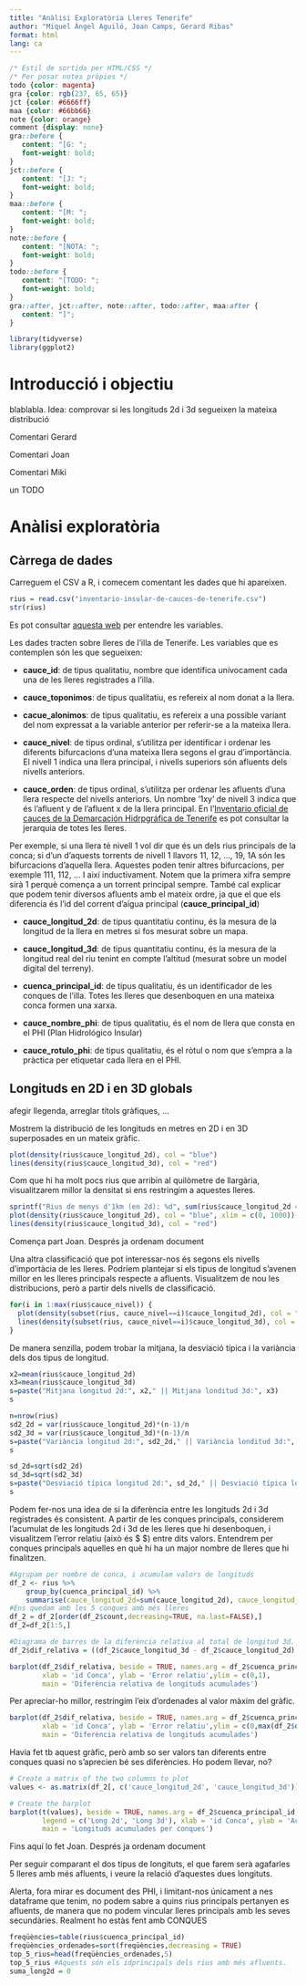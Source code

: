 ```yaml
---
title: "Anàlisi Exploratòria Lleres Tenerife"
author: "Miquel Àngel Aguiló, Joan Camps, Gerard Ribas"
format: html
lang: ca
---
```


```css
/* Estil de sortida per HTML/CSS */
/* Per posar notes pròpies */
todo {color: magenta}
gra {color: rgb(237, 65, 65)}
jct {color: #6666ff}
maa {color: #66bb66}
note {color: orange}
comment {display: none}
gra::before {
   content: "[G: ";
   font-weight: bold;
}
jct::before {
   content: "[J: ";
   font-weight: bold;
}
maa::before {
   content: "[M: ";
   font-weight: bold;
}
note::before {
   content: "[NOTA: ";
   font-weight: bold;
}
todo::before {
   content: "[TODO: ";
   font-weight: bold;
}
gra::after, jct::after, note::after, todo::after, maa:after {
   content: "]";
}
```

```r
library(tidyverse)
library(ggplot2)
```


# Introducció i objectiu

blablabla. Idea: comprovar si les longituds 2d i 3d segueixen la mateixa distribució

<gra>Comentari Gerard</gra>

<jct>Comentari Joan</jct>

<maa>Comentari Miki</maa>

<todo>un TODO</todo>

# Anàlisi exploratòria

## Càrrega de dades

Carreguem el CSV a R, i comecem comentant les dades que hi apareixen.

```r
rius = read.csv("inventario-insular-de-cauces-de-tenerife.csv")
str(rius)
```

Es pot consultar [aquesta web](https://datos.tenerife.es/es/datos/tablero?resourceId=f630dd85-9e4f-45f6-8bd4-212924a8a0b0) per entendre les variables.

Les dades tracten sobre lleres de l'illa de Tenerife. Les variables que es contemplen són les que segueixen:

-   **cauce_id**: de tipus qualitatiu, nombre que identifica unívocament cada una de les lleres registrades a l'illa.

-   **cauce_toponimos**: de tipus qualitatiu, es refereix al nom donat a la llera.

-   **cacue_alonimos**: de tipus qualitatiu, es refereix a una possible variant del nom expressat a la variable anterior per referir-se a la mateixa llera.

-   **cauce_nivel**: de tipus ordinal, s'utilitza per identificar i ordenar les diferents bifurcacions d'una mateixa llera segons el grau d'importància. El nivell 1 indica una llera principal, i nivells superiors són afluents dels nivells anteriors.

-   **cauce_orden**: de tipus ordinal, s'utilitza per ordenar les afluents d'una llera respecte del nivells anteriors. Un nombre '1xy' de nivell 3 indica que és l'afluent y de l'afluent x de la llera principal. En l'[Inventario oficial de cauces de la Demarcación Hidrpgráfica de Tenerife](https://www.aguastenerife.org/images/pdf/PHT1erCiclo/III-DocumentoGestionGobernanza/III-1-Normativa/III-1-2-Anejos/III-1-2-Anejo4-InventarioCauces.pdf) es pot consultar la jerarquia de totes les lleres.

Per exemple, si una llera té nivell 1 vol dir que és un dels rius principals de la conca; si d'un d'aquests torrents de nivell 1 llavors 11, 12, ..., 19, 1A són les bifurcacions d'aquella llera. Aquestes poden tenir altres bifurcacions, per exemple 111, 112, ... I així inductivament. Notem que la primera xifra sempre sirà 1 perquè comença a un torrent principal sempre. També cal explicar que podem tenir diversos afluents amb el mateix ordre, ja que el que els diferencia és l'id del corrent d'aigua principal (**cauce_principal_id**)

- **cauce_longitud_2d**: de tipus quantitatiu continu, és la mesura de la longitud de la llera en metres si fos mesurat sobre un mapa.

- **cauce_longitud_3d**: de tipus quantitatiu continu, és la mesura de la longitud real del riu tenint en compte l'altitud (mesurat sobre un model digital del terreny).

- **cuenca_principal_id**: de tipus qualitatiu, és un identificador de les conques de l'illa. Totes les lleres que desenboquen en una mateixa conca formen una xarxa.

- **cauce_nombre_phi**: de tipus qualitatiu, és el nom de llera que consta en el PHI (Plan Hidrológico Insular)

- **cauce_rotulo_phi**: de tipus qualitatiu, és el ròtul o nom que s'empra a la pràctica per etiquetar cada llera en el PHI.

## Longituds en 2D i en 3D globals

<todo> afegir llegenda, arreglar títols gràfiques, ... </todo>

Mostrem la distribució de les longituds en metres en 2D i en 3D superposades en un mateix gràfic.

```r
plot(density(rius$cauce_longitud_2d), col = "blue")
lines(density(rius$cauce_longitud_3d), col = "red")
```

Com que hi ha molt pocs rius que arribin al quilòmetre de llargària, visualitzarem millor la densitat si ens restringim a aquestes lleres.

```r
sprintf("Rius de menys d'1km (en 2d): %d", sum(rius$cauce_longitud_2d < 1000))
plot(density(rius$cauce_longitud_2d), col = "blue", xlim = c(0, 1000))
lines(density(rius$cauce_longitud_3d), col = "red")
```

<jct>Comença part Joan. Després ja ordenam document</jct>

Una altra classificació que pot interessar-nos és segons els nivells d'importàcia de les lleres. Podríem plantejar si els tipus de longitud s'avenen millor en les lleres principals respecte a afluents. Visualitzem de nou les distribucions, però a partir dels nivells de classificació. 

```r
for(i in 1:max(rius$cauce_nivel)) {
  plot(density(subset(rius, cauce_nivel==i)$cauce_longitud_2d), col = "blue", main=paste("Densitat","nivell",i))
  lines(density(subset(rius, cauce_nivel==i)$cauce_longitud_3d), col = "red")
}
```

De manera senzilla, podem trobar la mitjana, la desviació típica i la variància dels dos tipus de longitud.
```r
x2=mean(rius$cauce_longitud_2d)
x3=mean(rius$cauce_longitud_3d)
s=paste("Mitjana longitud 2d:", x2," || Mitjana londitud 3d:", x3)
s
```
```r
n=nrow(rius)
sd2_2d = var(rius$cauce_longitud_2d)*(n-1)/n
sd2_3d = var(rius$cauce_longitud_3d)*(n-1)/n
s=paste("Variància longitud 2d:", sd2_2d," || Variància londitud 3d:", sd2_3d)
s
```
```r
sd_2d=sqrt(sd2_2d)
sd_3d=sqrt(sd2_3d)
s=paste("Desviació típica longitud 2d:", sd_2d," || Desviació típica londitud 3d:", sd_3d)
s
```

Podem fer-nos una idea de si la diferència entre les longituds 2d i 3d registrades és consistent. A partir de les conques principals, considerem l'acumulat de les longituds 2d i 3d de les lleres que hi desenboquen, i visualitzem l'error relatiu (això és $ \frac{long\_3d - long\_2d}{long\_3d}$) entre dits valors. Entendrem per conques principals aquelles en què hi ha un major nombre de lleres que hi finalitzen.

```r
#Agrupam per nombre de conca, i acumulam valors de longituds
df_2 <- rius %>%
    group_by(cuenca_principal_id) %>%
    summarise(cauce_longitud_2d=sum(cauce_longitud_2d), cauce_longitud_3d=sum(cauce_longitud_3d), count = n())
#Ens quedam amb les 5 conques amb més lleres
df_2 = df_2[order(df_2$count,decreasing=TRUE, na.last=FALSE),]
df_2=df_2[1:5,]

#Diagrama de barres de la diferència relativa al total de longitud 3d. i.e (3d-2d)/3d
df_2$dif_relativa = ((df_2$cauce_longitud_3d - df_2$cauce_longitud_2d) / df_2$cauce_longitud_3d)

barplot(df_2$dif_relativa, beside = TRUE, names.arg = df_2$cuenca_principal_id,
        xlab = 'id Conca', ylab = 'Error relatiu',ylim = c(0,1),
        main = 'Diferència relativa de longituds acumulades')

```
Per apreciar-ho millor, restringim l'eix d'ordenades al valor màxim del gràfic.
```r
barplot(df_2$dif_relativa, beside = TRUE, names.arg = df_2$cuenca_principal_id,
        xlab = 'id Conca', ylab = 'Error relatiu',ylim = c(0,max(df_2$dif_relativa)+0.01),
        main = 'Diferència relativa de longituds acumulades')
```


<jct>Havia fet tb aquest gràfic, però amb so ser valors tan diferents entre conques quasi no s'aprecien bé ses diferències. Ho podem llevar, no?</jct>
```r
# Create a matrix of the two columns to plot
values <- as.matrix(df_2[, c('cauce_longitud_2d', 'cauce_longitud_3d')])

# Create the barplot
barplot(t(values), beside = TRUE, names.arg = df_2$cuenca_principal_id, col = c('blue', 'red'),
        legend = c('Long 2d', 'Long 3d'), xlab = 'id Conca', ylab = 'Acumulat', 
        main = 'Longituds acumulades per conques')

```

<jct>Fins aquí lo fet Joan. Després ja ordenam document</jct>

Per seguir comparant el dos tipus de longituts, el que farem serà agafarles 5 lleres amb més afluents, i veure la relació d'aquestes dues longituts.

<jct>Alerta, fora mirar es document des PHI, i limitant-nos únicament a nes dataframe que tenim, no podem sabre a quins rius principals pertanyen es afluents, de manera que no podem vincular lleres principals amb les seves secundàries. Realment ho estàs fent amb CONQUES</jct>
```r
freqüències=table(rius$cuenca_principal_id)
freqüències_ordenades=sort(freqüències,decreasing = TRUE)
top_5_rius=head(freqüències_ordenades,5)
top_5_rius #Aquests són els idprincipals dels rius amb més afluents.
suma_long2d = 0
```